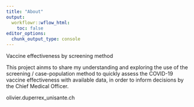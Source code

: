 ```yaml
---
title: "About"
output:
  workflowr::wflow_html:
    toc: false
editor_options:
  chunk_output_type: console
---
```


Vaccine effectiveness by screening method

This project ainms to share my understanding and exploring the use of the screening / case-population method to quickly assess the COVID-19 vaccine effectiveness with available data, in order to inform decisions by the Chief Medical Officer.

olivier.duperrex_unisante.ch



